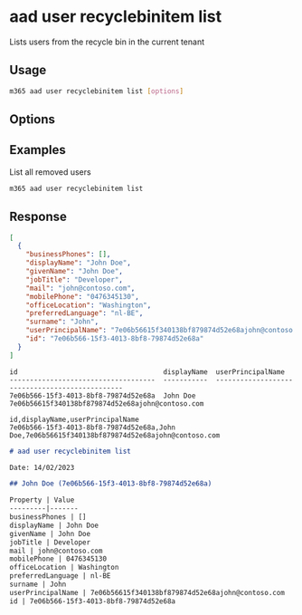 
# aad user recyclebinitem list

Lists users from the recycle bin in the current tenant

## Usage

```sh
m365 aad user recyclebinitem list [options]
```

## Options

<Global />

## Examples

List all removed users

```sh
m365 aad user recyclebinitem list
```

## Response

<Tabs>
  <TabItem value="JSON">

  ```json
  [
    {
      "businessPhones": [],
      "displayName": "John Doe",
      "givenName": "John Doe",
      "jobTitle": "Developer",
      "mail": "john@contoso.com",
      "mobilePhone": "0476345130",
      "officeLocation": "Washington",
      "preferredLanguage": "nl-BE",
      "surname": "John",
      "userPrincipalName": "7e06b56615f340138bf879874d52e68ajohn@contoso.com",
      "id": "7e06b566-15f3-4013-8bf8-79874d52e68a"
    }
  ]
  ```

  </TabItem>
  <TabItem value="Text">

  ```text
  id                                    displayName  userPrincipalName
  ------------------------------------  -----------  -----------------------------------------------
  7e06b566-15f3-4013-8bf8-79874d52e68a  John Doe     7e06b56615f340138bf879874d52e68ajohn@contoso.com
  ```

  </TabItem>
  <TabItem value="CSV">

  ```csv
  id,displayName,userPrincipalName
  7e06b566-15f3-4013-8bf8-79874d52e68a,John Doe,7e06b56615f340138bf879874d52e68ajohn@contoso.com
  ```

  </TabItem>
  <TabItem value="Markdown">

  ```md
  # aad user recyclebinitem list

  Date: 14/02/2023

  ## John Doe (7e06b566-15f3-4013-8bf8-79874d52e68a)

  Property | Value
  ---------|-------
  businessPhones | []
  displayName | John Doe
  givenName | John Doe
  jobTitle | Developer
  mail | john@contoso.com
  mobilePhone | 0476345130
  officeLocation | Washington
  preferredLanguage | nl-BE
  surname | John
  userPrincipalName | 7e06b56615f340138bf879874d52e68ajohn@contoso.com
  id | 7e06b566-15f3-4013-8bf8-79874d52e68a
  ```

  </TabItem>
</Tabs>

